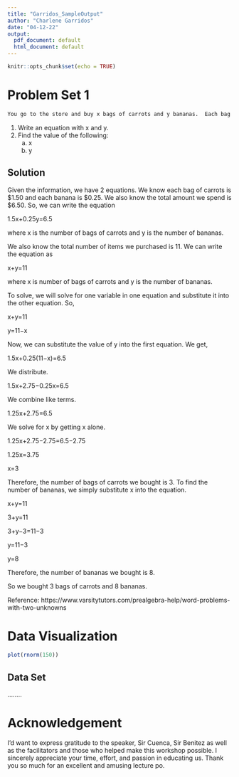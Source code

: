 ---
title: "Garridos_SampleOutput"
author: "Charlene Garridos"
date: "04-12-22"
output:
  pdf_document: default
  html_document: default
---

```{r setup, include=FALSE}
knitr::opts_chunk$set(echo = TRUE)
```

# Problem Set 1

```{r, eval=FALSE}
You go to the store and buy x bags of carrots and y bananas.  Each bag of carrots costs $1.50 and each banana is $0.25.  You spend $6.50.  The total number of items you purchase is 11. How many bags of carrots did you buy?  How many bananas did you buy? 
```
  1. Write an equation with x and y.
  2. Find the value of the following:
      a. x
      b. y

## Solution

Given the information, we have 2 equations. We know each bag of carrots is $1.50 and each banana is $0.25.  We also know the total amount we spend is $6.50.  So, we can write the equation

1.5x+0.25y=6.5

where x is the number of bags of carrots and y is the number of bananas.  

We also know the total number of items we purchased is 11.  We can write the equation as

x+y=11

where x is number of bags of carrots and y is the number of bananas.

To solve, we will solve for one variable in one equation and substitute it into the other equation.  So,

x+y=11

y=11−x

Now, we can substitute the value of y into the first equation.  We get,

1.5x+0.25(11−x)=6.5

We distribute.

1.5x+2.75−0.25x=6.5

We combine like terms.

1.25x+2.75=6.5

We solve for x by getting x alone.  

1.25x+2.75−2.75=6.5−2.75

1.25x=3.75

x=3

Therefore, the number of bags of carrots we bought is 3.  To find the number of bananas, we simply substitute x into the equation.

x+y=11

3+y=11

3+y−3=11−3

y=11−3

y=8

Therefore, the number of bananas we bought is 8.

So we bought 3 bags of carrots and 8 bananas.


Reference:
    https://www.varsitytutors.com/prealgebra-help/word-problems-with-two-unknowns

# Data Visualization
```{r, echos=TRUE}
plot(rnorm(150))
```

## Data Set
........

# Acknowledgement

I'd want to express gratitude to the speaker, Sir Cuenca, Sir Benitez as well as the facilitators and those who helped make this workshop possible. I sincerely appreciate your time, effort, and passion in educating us. Thank you so much for an excellent and amusing lecture po.
    